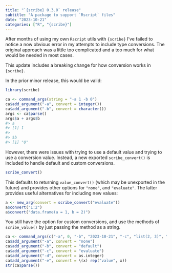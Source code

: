 ```yaml
---
title: "`{scribe} 0.3.0` release"
subtitle: "A package to support `Rscript` files"
date: "2023-10-21"
categories: ["R", "{scribe}"]
---
```


After months of using my own `Rscript` utils with `{scribe}` I've failed to notice a now obvious error in my attempts to include type conversions.
The original approach was a little too complicated and a too much for what would be needed in most cases.

This update includes a breaking change for how conversion works in `{scribe}`.

In the prior minor release, this would be valid:

```r
library(scribe)
```


```r
ca <- command_args(string = "-a 1 -b 0")
ca$add_argument("-a", convert = integer())
ca$add_argument("-b", convert = character())
args <- ca$parse()
args$a + args$b
#> a
#> [1] 1
#> 
#> $b
#> [1] "0"
```

However, there were issues with trying to use a default value and trying to use a conversion value.
Instead, a new exported `scribe_convert()` is included to handle default and custom conversions.

```r
scribe_convert()
```

This defaults to returning `value_convert()` (which may be unexported in the future) and provides other options for `"none"`, and `"evaluate"`.
The latter provides useful alternatives for including new values:

```r
a <- new_arg(convert = scribe_convert("evaluate"))
a$convert("1:2")
a$convert("data.frame(a = 1, b = 2)")
```

You still have the option for custom conversions, and use the methods of `scribe_value()` by just passing the method as a string.

```r
ca <- command_args(c("-a", 0, "-b", "2023-10-21", "-c", "list(2, 3)", "-d", 4.4, "-e", 5))
ca$add_argument("-a", convert = "none")
ca$add_argument("-b", convert = "default")
ca$add_argument("-c", convert = "evaluate")
ca$add_argument("-d", convert = as.integer)
ca$add_argument("-e", convert = \(x) rep("value", x))
str(ca$parse())
```

